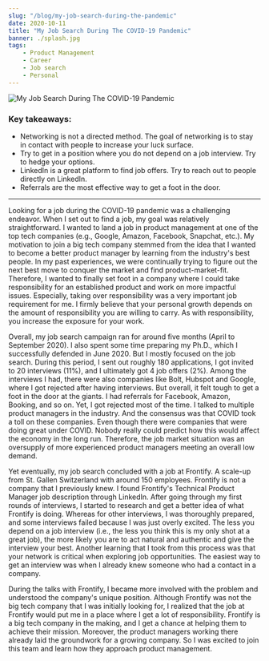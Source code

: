 ```yaml
---
slug: "/blog/my-job-search-during-the-pandemic"
date: 2020-10-11
title: "My Job Search During The COVID-19 Pandemic"
banner: ./splash.jpg
tags:
    - Product Management
    - Career
    - Job search
    - Personal
---
```



![My Job Search During The COVID-19 Pandemic](./splash.jpg)


### Key takeaways:
- Networking is not a directed method. The goal of networking is to stay in contact with people to increase your luck surface. 
- Try to get in a position where you do not depend on a job interview. Try to hedge your options. 
- LinkedIn is a great platform to find job offers. Try to reach out to people directly on LinkedIn.  
- Referrals are the most effective way to get a foot in the door.

---

Looking for a job during the COVID-19 pandemic was a challenging endeavor. When I set out to find a job, my goal was relatively straightforward. I wanted to land a job in product management at one of the top tech companies (e.g., Google, Amazon, Facebook, Snapchat, etc.). My motivation to join a big tech company stemmed from the idea that I wanted to become a better product manager by learning from the industry's best people.  In my past experiences, we were continually trying to figure out the next best move to conquer the market and find product-market-fit. Therefore, I wanted to finally set foot in a company where I could take responsibility for an established product and work on more impactful issues. Especially, taking over responsibility was a very important job requirement for me. I firmly believe that your personal growth depends on the amount of responsibility you are willing to carry. As with responsibility, you increase the exposure for your work.

Overall, my job search campaign ran for around five months (April to September 2020). I also spent some time preparing my Ph.D., which I  successfully defended in June 2020. But I mostly focused on the job search. During this period, I sent out roughly 180 applications, I got invited to 20 interviews (11%), and I ultimately got 4 job offers (2%). Among the interviews I had, there were also companies like Bolt, Hubspot and Google, where I got rejected after having interviews. But overall, it felt tough to get a foot in the door at the giants. I had referrals for Facebook, Amazon, Booking, and so on. Yet, I got rejected most of the time. I talked to multiple product managers in the industry. And the consensus was that COVID took a toll on these companies. Even though there were companies that were doing great under COVID. Nobody really could predict how this would affect the economy in the long run. Therefore, the job market situation was an oversupply of more experienced product managers meeting an overall low demand. 

Yet eventually, my job search concluded with a job at Frontify. A scale-up from St. Gallen Switzerland with around 150 employees. Frontify is not a company that I previously knew. I found Frontify's Technical Product Manager job description through LinkedIn. After going through my first rounds of interviews, I started to research and get a better idea of what Frontify is doing. Whereas for other interviews, I was thoroughly prepared, and some interviews failed because I was just overly excited. The less you depend on a job interview (i.e., the less you think this is my only shot at a great job), the more likely you are to act natural and authentic and give the interview your best. Another learning that I took from this process was that your network is critical when exploring job opportunities. The easiest way to get an interview was when I already knew someone who had a contact in a company. 

During the talks with Frontify, I became more involved with the problem and understood the company's unique position. Although Frontify was not the big tech company that I was initially looking for, I realized that the job at Frontify would put me in a place where I get a lot of responsibility. Frontify is a big tech company in the making, and I get a chance at helping them to achieve their mission. Moreover, the product managers working there already laid the groundwork for a growing company. So I was excited to join this team and learn how they approach product management.  

